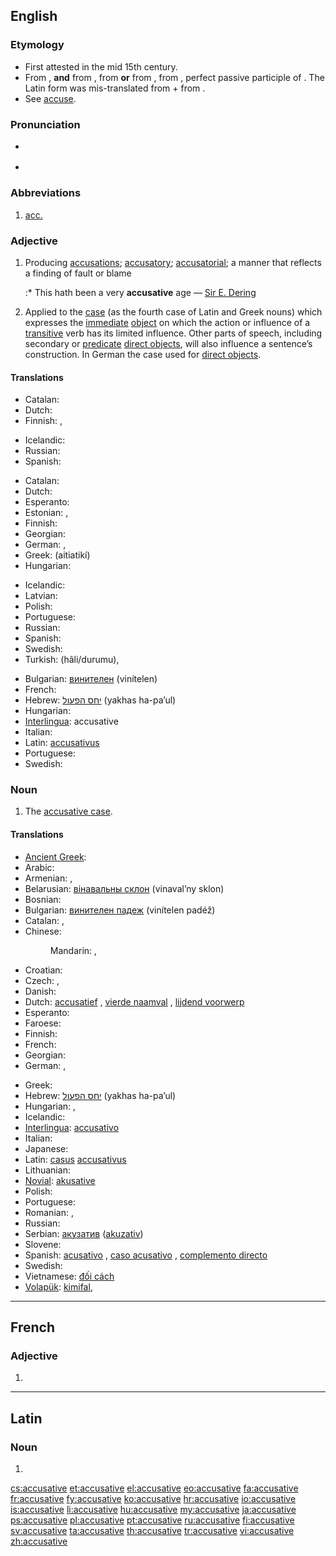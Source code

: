 ==English==
{{wikipedia}}

===Etymology===
* First attested in the mid 15th century.
* From {{etyl|enm}}, '''and''' from {{etyl|xno}} {{term|accusatif|lang=xno}}, from {{etyl|frm}} {{term|acusatif|lang=frm}} '''or''' from {{etyl|la}} {{term|accusativus|accūsātīvus|of accusing|lang=la}}, from {{term|accusatus|lang=la}}, perfect passive participle of {{term|accuso|accūsō|lang=la}}. The Latin form was mis-translated from {{etyl|grc}} {{term|aitiatike|lang=grc}} + {{term|ptosis|ptōsis|case of that which was caused|lang=grc}} from {{term|aitia||accusation or cause|lang=grc}}. {{rfscript|grc}}
* See [[accuse]].

===Pronunciation===
* {{a|US}} {{IPA|/ə.ˈkju.zə.tɪv/}}
* {{audio|en-us-accusative.ogg|Audio (US)}}

===Abbreviations===
# [[acc.]]

===Adjective===
{{en-adj|-}}

# Producing [[accusation]]s; [[accusatory]]; [[accusatorial]]; a manner that reflects a finding of fault or blame
#:* This hath been a very '''accusative''' age &mdash; [[w:Sir E. Dering|Sir E. Dering]]
# {{context|grammar}} Applied to the [[case]] (as the fourth case of Latin and Greek nouns) which expresses the [[immediate]] [[direct object|object]] on which the action or influence of a [[transitive]] verb has its limited influence. Other parts of speech, including secondary or [[predicate]] [[direct object]]s, will also influence a sentence’s construction. In German the case used for [[direct object]]s.

====Translations====
{{trans-top|producing accusations; accusatory}}
* Catalan: {{t|ca|acusatiu}}
* Dutch: {{t-|nl|beschuldigend}}
* Finnish: {{t-|fi|syyttävä}}, {{t|fi|syyttelevä}}
{{trans-mid}}
* Icelandic: {{t+|is|ásaka|m|f|n|alt=ásakandi}}
* Russian: {{t|ru|обвинительный|tr=obvinítel’nyj}}
* Spanish: {{t+|es|acusativo}}
{{trans-bottom}}

{{trans-top|related to accusative case}}
* Catalan: {{t|ca|acusatiu}}
* Dutch: {{t+|nl|accusatief}}
* Esperanto: {{t|eo|akuzativa}}
* Estonian: {{t|et|sihitav}}, {{t|et|akusatiiv}}
* Finnish: {{t+|fi|akkusatiivi|alt=akkusatiivi-}}
* Georgian: {{t|ka|ბრალდებითი|sc=Geor|xs=Georgian}}
* German: {{t|de|Akkusativ-}}, {{t|de|akkusativisch}}
* Greek: {{t+|el|αιτιατική|f}} (aitiatikí)
* Hungarian: {{t+|hu|tárgyeset}}
{{trans-mid}}
* Icelandic: {{t+|is|þolfall|alt=þolfalls-}}
* Latvian: {{t|lv|akuzatīvs|m}}
* Polish: {{t|pl|biernikowy}}
* Portuguese: {{t+|pt|acusativo}}
* Russian: {{t+|ru|винительный|tr=vinítel’nyj}}
* Spanish: {{t+|es|acusativo}}
* Swedish: {{t+|sv|ackusativ}}
* Turkish: {{t|tr|belirtme}} (hâli/durumu), {{t|tr|-i hali|alt=-i hâli}}
{{trans-bottom}}

{{checktrans-top}}
* Bulgarian: [[винителен]] (vinítelen)
* French: {{t+|fr|accusatif}}
* Hebrew: [[יחס הפעול]] (yakhas ha-pa’ul)
* Hungarian: {{t+|hu|tárgy}}
* [[Interlingua]]: accusative
* Italian: {{t+|it|accusativo}}
* Latin: [[accusativus]]
* Portuguese: {{t+|pt|acusativo}}
* Swedish: {{t+|sv|ackusativ}}
{{trans-bottom}}

===Noun===
{{en-noun}}

# {{grammar}} The [[accusative case]].

====Translations====
{{trans-top|accusative case}}
* [[Ancient Greek]]: {{tø|grc|αἰτιατική πτῶσις|tr=aitiatikē ptōsis|sc=polytonic}}
* Arabic: {{t|ar|منصوب|m|tr=manSuub}}
* Armenian: {{t|hy|հայցական|tr=hayc’akan}}, {{t-|hy|հայցական հոլով|tr=hayc'akan holov}}
* Belarusian: [[вінавальны склон]] (vinaval’ny sklon) {{m}}
* Bosnian: {{t-|bs|akuzativ|m}}
* Bulgarian: [[винителен падеж]] (vinítelen padéž) {{m}}
* Catalan: {{t|ca|acusatiu|m}}, {{t|ca|cas acusatiu|m}}
* Chinese:
*: Mandarin: {{t|cmn|賓格|sc=Hani}},  {{t|cmn|宾格|tr=bīngé|sc=Hani}}
* Croatian: {{t+|hr|akuzativ|m}}
* Czech: {{t-|cs|čtvrtý pád|m}}, {{t-|cs|akuzativ|m}}
* Danish: {{t|da|akkusativ}}
* Dutch: [[accusatief]] {{m}}, [[vierde naamval]] {{m}}, [[lijdend voorwerp]] {{n}}
* Esperanto: {{t-|eo|akuzativo|xs=Esperanto}}
* Faroese: {{t|fo|hvønnfall|n}}
* Finnish: {{t+|fi|akkusatiivi}}
* French: {{t+|fr|accusatif|m}}
* Georgian: {{t|ka|ბრალდებითი ბრუნვა|tr=braldebit'i brunva|sc=Geor}}
* German: {{t+|de|Akkusativ|m}}, {{t+|de|Wenfall|m}}
{{trans-mid}}
* Greek: {{t+|el|αιτιατική|f}}
* Hebrew: [[יחס הפעול]] (yakhas ha-pa’ul) {{m}}
* Hungarian: {{t+|hu|tárgyeset}}, {{t|hu|akkuzatívusz}}
* Icelandic: {{t+|is|þolfall|n}}
* [[Interlingua]]: [[accusativo]]
* Italian: {{t+|it|accusativo|m}}
* Japanese: {{t+|ja|対格|tr=たいかく, taikakú}}
* Latin: [[casus]] [[accusativus]] {{m}}
* Lithuanian: {{t+|lt|galininkas|m|xs=Lithuanian}}
* [[Novial]]: [[akusative]]
* Polish: {{t+|pl|biernik|m}}
* Portuguese: {{t+|pt|acusativo|m}}
* Romanian: {{t|ro|acuzativ|n}}, {{t|ro|caz acuzativ|n}}
* Russian: {{t+|ru|винительный падеж|m|tr=vinítel’nyj padéž}}
* Serbian: [[акузатив]] ([[akuzativ]]) {{m}}
* Slovene: {{t+|sl|tožilnik|m}}
* Spanish: [[acusativo]] {{m}}, [[caso acusativo]] {{m}}, [[complemento directo]] {{m}}
* Swedish: {{t+|sv|ackusativ|c}}
* Vietnamese: [[đối cách]]
* [[Volapük]]: [[kimifal]], {{t|vo|kusatif}}
{{trans-bottom}}

----

==French==

===Adjective===
{{fr-adj-form}} {{f}}

# {{feminine of|accusatif|lang=fr}}

----

==Latin==

===Noun===
{{la-noun-form|accūsātīve}}

# {{inflection of|accusativus|accūsātīvus|voc|s|lang=la}}

[[cs:accusative]]
[[et:accusative]]
[[el:accusative]]
[[eo:accusative]]
[[fa:accusative]]
[[fr:accusative]]
[[fy:accusative]]
[[ko:accusative]]
[[hr:accusative]]
[[io:accusative]]
[[is:accusative]]
[[li:accusative]]
[[hu:accusative]]
[[my:accusative]]
[[ja:accusative]]
[[ps:accusative]]
[[pl:accusative]]
[[pt:accusative]]
[[ru:accusative]]
[[fi:accusative]]
[[sv:accusative]]
[[ta:accusative]]
[[th:accusative]]
[[tr:accusative]]
[[vi:accusative]]
[[zh:accusative]]